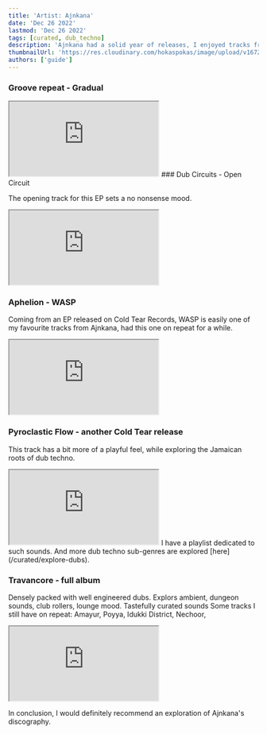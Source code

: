 ```yaml
---
title: 'Artist: Ajnkana'
date: 'Dec 26 2022'
lastmod: 'Dec 26 2022'
tags: [curated, dub_techno]
description: 'Ajnkana had a solid year of releases, I enjoyed tracks from every single one of them.'
thumbnailUrl: 'https://res.cloudinary.com/hokaspokas/image/upload/v1672684172/goosebumpsfm/aj_xttpqi.jpg'
authors: ['guide']
---
```


### Groove repeat - Gradual

<iframe
  className="bandcamp-widget-wide"
  src="https://bandcamp.com/EmbeddedPlayer/album=1567801746/size=large/bgcol=181a1b/linkcol=056cc4/tracklist=false/artwork=small/track=1442590753/transparent=true/"
  seamless
>
  <a href="https://ajnkana.bandcamp.com/album/groove-repeat">Groove Repeat by Ajnkana</a>
</iframe>
### Dub Circuits - Open Circuit

The opening track for this EP sets a no nonsense mood.

<iframe
  className="bandcamp-widget-wide"
  src="https://bandcamp.com/EmbeddedPlayer/album=3348336735/size=large/bgcol=181a1b/linkcol=056cc4/tracklist=false/artwork=small/track=3943302619/transparent=true/"
  seamless
>
  <a href="https://ajnkana.bandcamp.com/album/dub-circuits">Dub Circuits by Ajnkana</a>
</iframe>

### Aphelion - WASP

Coming from an EP released on Cold Tear Records, WASP is easily one of my favourite tracks from Ajnkana, had this one on repeat for a while.

<iframe
  className="bandcamp-widget-wide"
  src="https://bandcamp.com/EmbeddedPlayer/album=1044560699/size=large/bgcol=181a1b/linkcol=056cc4/tracklist=false/artwork=small/track=4271957530/transparent=true/"
  seamless
>
  <a href="https://coldtearrecords.bandcamp.com/album/ajnkana-aphelion">
    Ajnkana - Aphelion by Ajnkana
  </a>
</iframe>

### Pyroclastic Flow - another Cold Tear release

This track has a bit more of a playful feel, while exploring the Jamaican roots of dub techno.

<iframe
  className="bandcamp-widget-wide"
  src="https://bandcamp.com/EmbeddedPlayer/album=3807383397/size=large/bgcol=181a1b/linkcol=056cc4/tracklist=false/artwork=small/track=2018654859/transparent=true/"
  seamless
>
  <a href="https://coldtearrecords.bandcamp.com/album/ajnkana-progressive-undulation">
    Ajnkana - Progressive Undulation by Ajnkana
  </a>
</iframe>
I have a playlist dedicated to such sounds. And more dub techno sub-genres are explored [here](/curated/explore-dubs).
<Playlist
  url={'https://open.spotify.com/playlist/2dMf4xht2JQRbnuWMXMgM7?si=e9195c6687fe4a45'}
  genres={['dub_techno', 'reggae']}
/>

### Travancore - full album

Densely packed with well engineered dubs. Explors ambient, dungeon sounds, club rollers, lounge mood. Tastefully curated sounds
Some tracks I still have on repeat: Amayur, Poyya, Idukki District, Nechoor,

<iframe
  className="bandcamp-widget-wide tracklist"
  src="https://bandcamp.com/EmbeddedPlayer/album=3151245044/size=large/bgcol=181a1b/linkcol=056cc4/artwork=small/track=1021332580/transparent=true/"
  seamless
>
  <a href="https://ajnkana.bandcamp.com/album/travancore">Travancore by Ajnkana</a>
</iframe>

In conclusion, I would definitely recommend an exploration of Ajnkana's discography.
